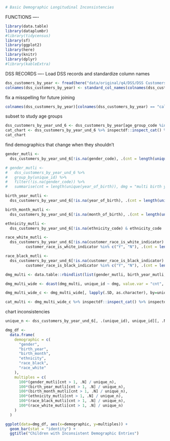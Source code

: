 
```r
# Basic Demographic Longitudinal Inconsistencies
```

FUNCTIONS ----

```r
library(data.table)
library(dataplumbr)
#library(tidycensus)
library(sf)
library(ggplot2)
library(here)
library(knitr)
library(dplyr)
#library(kableExtra)
```

DSS RECORDS ----
Load DSS records and standardize column names

```r
dss_customers_by_year <- fread(here("data/original/q4/DSS/DSS Customers By Year.csv"), colClasses = "character")
colnames(dss_customers_by_year) <- standard_col_names(colnames(dss_customers_by_year))
```

fix a misspelling for future joining

```r
colnames(dss_customers_by_year)[colnames(dss_customers_by_year) == "calender_year_number"] <- "calendar_year_number"
```

subset to study age groups

```r
dss_customers_by_year_und_6 <- dss_customers_by_year[age_group_code %in% c("05", "04", "03", "02", "01")]
cat_chart <- dss_customers_by_year_und_6 %>% inspectdf::inspect_cat() %>% inspectdf::show_plot(high_cardinality = 1)
cat_chart
```

find demographics that change when they shouldn't

```r
gender_mutli <-
  dss_customers_by_year_und_6[!is.na(gender_code), .(cnt = length(unique(gender_code)), dmg = "multi gender"), unique_id]

# gender_mutli <-
#   dss_customers_by_year_und_6 %>%
#   group_by(unique_id) %>%
#   filter(!is.na(gender_code)) %>%
#   summarise(cnt = length(unique(year_of_birth)), dmg = "multi birth yr")

birth_year_mutli <-
  dss_customers_by_year_und_6[!is.na(year_of_birth), .(cnt = length(unique(year_of_birth)), dmg = "multi birth yr"), unique_id]

birth_month_mutli <-
  dss_customers_by_year_und_6[!is.na(month_of_birth), .(cnt = length(unique(month_of_birth)), dmg = "multi birth mo"), unique_id]

ethnicity_mutli <-
  dss_customers_by_year_und_6[!is.na(ethnicity_code) & ethnicity_code != 0, .(cnt = length(unique(ethnicity_code)), dmg = "multi ethnicity"), unique_id]

race_white_mutli <-
  dss_customers_by_year_und_6[!is.na(customer_race_is_white_indicator) &
         customer_race_is_white_indicator %in% c("Y", "N"), .(cnt = length(unique(customer_race_is_white_indicator)), dmg = "multi race white"), unique_id]

race_black_mutli <-
  dss_customers_by_year_und_6[!is.na(customer_race_is_black_indicator) &
         customer_race_is_black_indicator %in% c("Y", "N"), .(cnt = length(unique(customer_race_is_black_indicator)), dmg = "multi race black"), unique_id]

dmg_multi <- data.table::rbindlist(list(gender_mutli, birth_year_mutli, birth_month_mutli, ethnicity_mutli, race_white_mutli, race_black_mutli))

dmg_multi_wide <- dcast(dmg_multi, unique_id ~ dmg, value.var = "cnt", fun.aggregate = sum)

dmg_multi_wide_c <- dmg_multi_wide[, lapply(.SD, as.character), by=unique_id]

cat_multi <- dmg_multi_wide_c %>% inspectdf::inspect_cat() %>% inspectdf::show_plot(high_cardinality = 1)
```

chart inconsistencies

```r
unique_n <- dss_customers_by_year_und_6[, .(unique_id), unique_id][, .N]

dmg_df <-
  data.frame(
    demographic = c(
      "gender",
      "birth_year",
      "birth_month",
      "ethnicity",
      "race_black",
      "race_white"
    ),
    multiples = c(
      100*(gender_mutli[cnt > 1, .N] / unique_n),
      100*(birth_year_mutli[cnt > 1, .N] / unique_n),
      100*(birth_month_mutli[cnt > 1, .N] / unique_n),
      100*(ethnicity_mutli[cnt > 1, .N] / unique_n),
      100*(race_black_mutli[cnt > 1, .N] / unique_n),
      100*(race_white_mutli[cnt > 1, .N] / unique_n)
    )
  )

ggplot(data=dmg_df, aes(x=demographic, y=multiples)) +
  geom_bar(stat = "identity") +
  ggtitle("Children with Inconsistent Demographic Entries")
```

